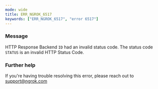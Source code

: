 ```yaml
---
mode: wide
title: ERR_NGROK_6517
keywords: ["ERR_NGROK_6517", "error 6517"]
---
```



### Message

HTTP Response Backend `ID` had an invalid status code.
The status code `STATUS` is an invalid HTTP Status Code.

<ErrorDetails />

### Further help

If you're having trouble resolving this error, please reach out to [support@ngrok.com](mailto:support@ngrok.com?subject=Help%20with%20ERR_NGROK_6517)

